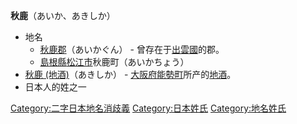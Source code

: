 '''秋鹿'''（あいか、あきしか）
* 地名
** [[秋鹿郡|秋鹿郡]]（あいかぐん） - 曾存在于[[出雲國|出雲國]]的郡。
** [[島根縣|島根縣]][[松江市|松江市]]秋鹿町（あいかちょう）
* [[秋鹿_(地酒)|秋鹿 (地酒)]]（あきしか） - [[大阪府|大阪府]][[能勢町|能勢町]]所产的[[地酒|地酒]]。
* 日本人的姓之一
{{Geodis}}
{{DEFAULTSORT:Aika}}
[[Category:二字日本地名消歧義|Category:二字日本地名消歧義]]
[[Category:日本姓氏|Category:日本姓氏]]
[[Category:地名姓氏|Category:地名姓氏]]